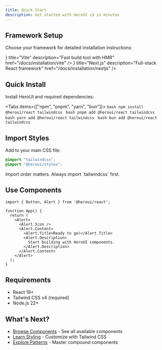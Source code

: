 ```yaml
---
title: Quick Start
description: Get started with HeroUI v3 in minutes
---
```


## Framework Setup

Choose your framework for detailed installation instructions:

<Cards>
  <Card
    icon={<Icon icon="simple-icons:vite" />}
    title="Vite"
    description="Fast build tool with HMR"
    href="/docs/installation/vite"
  />
  <Card
    icon={<Icon icon="lineicons:nextjs" />}
    title="Next.js"
    description="Full-stack React framework"
    href="/docs/installation/nextjs"
  />
</Cards>

## Quick Install

Install HeroUI and required dependencies:

<Tabs items={["npm", "pnpm", "yarn", "bun"]}>
  <Tab value="npm">
    ```bash
    npm install @heroui/react tailwindcss
    ```
  </Tab>
  <Tab value="pnpm">
    ```bash
    pnpm add @heroui/react tailwindcss
    ```
  </Tab>
  <Tab value="yarn">
    ```bash
    yarn add @heroui/react tailwindcss
    ```
  </Tab>
  <Tab value="bun">
    ```bash
    bun add @heroui/react tailwindcss
    ```
  </Tab>
</Tabs>

## Import Styles

Add to your main CSS file:

```css
@import "tailwindcss";
@import "@heroui/styles";
```

<Callout type="warning">
  Import order matters. Always import `tailwindcss` first.
</Callout>

## Use Components

```tsx
import { Button, Alert } from '@heroui/react';

function App() {
  return (
    <Alert>
      <Alert.Icon />
      <Alert.Content>
        <Alert.Title>Ready to go!</Alert.Title>
        <Alert.Description>
          Start building with HeroUI components.
        </Alert.Description>
      </Alert.Content>
    </Alert>
  );
}
```

## Requirements

- React 19+
- Tailwind CSS v4 (required)
- Node.js 22+

## What's Next?

- [Browse Components](/docs/components) - See all available components
- [Learn Styling](/docs/handbook/styling) - Customize with Tailwind CSS
- [Explore Patterns](/docs/handbook/composition) - Master compound components